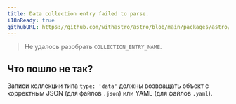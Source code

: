 ```yaml
---
title: Data collection entry failed to parse.
i18nReady: true
githubURL: https://github.com/withastro/astro/blob/main/packages/astro/src/core/errors/errors-data.ts
---
```


> Не удалось разобрать `COLLECTION_ENTRY_NAME`.

## Что пошло не так?

Записи коллекции типа `type: 'data'` должны возвращать объект с корректным JSON (для файлов `.json`) или YAML (для файлов `.yaml`).